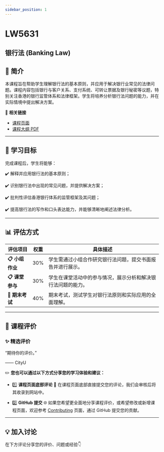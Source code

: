 ```yaml
---
sidebar_position: 1
---
```


# LW5631
## 银行法 (Banking Law)

## **📘 简介**
本课程旨在帮助学生理解银行法的基本原则，并应用于解决银行业常见的法律问题。课程内容包括银行与客户关系、支付系统、可转让票据及银行秘密等议题，特别关注香港的银行监管体系和法律框架。学生将培养分析银行法问题的能力，并在实际情境中提出解决方案。

🔗 **相关链接**
- [课程页面](https://www.cityu.edu.hk/catalogue/pg/202425/course/LW5631.htm)
- [课程大纲 PDF](https://www.cityu.edu.hk/catalogue/pg/202425/course/LW5631.pdf)

---

## **🎯 学习目标**

完成课程后，学生将能够：

✔️ 解释并应用银行法的基本原则；

✔️ 识别银行法中出现的常见问题，并提供解决方案；

✔️ 批判性评估香港银行体系的监管框架及其问题；

✔️ 提高银行法的写作和口头表达能力，并能够清晰地阐述法律分析。

---

## **📊 评估方式**

| **评估项目**         | **权重** | **具体描述**                                                                                       |
|---------------------|---------|---------------------------------------------------------------------------------------------------|
| **📋 小组作业**       | 30%     | 学生需通过小组合作研究银行法问题，提交书面报告并进行展示。                                            |
| **📋 课堂参与**       | 30%     | 学生在课堂活动中的参与情况，展示分析和解决银行法问题的能力。                                            |
| **📂 期末考试**       | 40%     | 期末考试，测试学生对银行法原则和实际应用的全面理解。                                                 |

---

## **💬 课程评价**

### ✨ **精选评价**
<div className={commentStyles.commentBox}>
    <p className={commentStyles.commentText}>
        “期待你的评价。”
    </p>
    <p className={commentStyles.commentAuthor}>—— CityU</p>
</div>

✏️ **您也可以通过以下方式分享您的学习体验和建议：**

- 1️⃣ **课程页面底部评论**
💬 在课程页面底部直接提交您的评论，我们会审核后将其收录到网站中。

- 2️⃣ **GitHub 提交**
🌐 如果您希望更全面地分享课程评价，或希望修改或新增课程页面，欢迎参考 [Contributing](https://penjc.github.io/CityU/contributing) 页面，通过 GitHub 提交您的贡献。

---

## **💡 加入讨论**

在下方评论分享您的评价、问题或经验👇
<Utterances />

